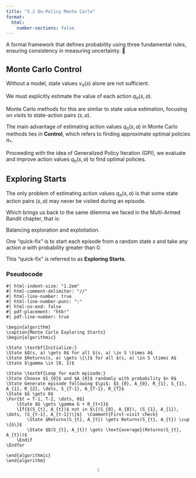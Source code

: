 ```yaml
---
title: "5.2 On-Policy Monte Carlo"
format:
  html:
    number-sections: false
---
```


::: {.callout-note appearance="simple" icon=false}
A formal framework that defines probability using three fundamental rules, ensuring consistency in measuring uncertainty. 🎲
:::

## Monte Carlo Control

Without a model, state values $v_{\pi}(s)$ alone are not sufficient.

We must explicitly estimate the value of each action $q_{\pi}(s,a)$.

Monte Carlo methods for this are similar to state value estimation, focusing on visits to state-action pairs $(s,a)$.

The main advantage of estimating action values $q_{\pi}(s,a)$ in Monte Carlo methods lies in **Control**, which refers to finding approximate optimal policies $\pi_{*}$.

Proceeding with the idea of Generalized Policy Iteration (GPI), we evaluate and improve action values $q_{\pi}(s,a)$ to find optimal policies.

## Exploring Starts

The only problem of estimating action values $q_{\pi}(s,a)$ is that some state action pairs $(s,a)$ may never be visited during an episode.

Which brings us back to the same dilemma we faced in the Multi-Armed Bandit chapter, that is:

Balancing exploration and exploitation.

One "quick-fix" is to start each episode from a random state $s$ and take any action $a$ with probability greater than $0$. 

This "quick-fix" is referred to as **Exploring Starts**.

### Pseudocode

```pseudocode
#| html-indent-size: "1.2em"
#| html-comment-delimiter: "//"
#| html-line-number: true
#| html-line-number-punc: ":"
#| html-no-end: false
#| pdf-placement: "htb!"
#| pdf-line-number: true

\begin{algorithm}
\caption{Monte Carlo Exploring Starts}
\begin{algorithmic}

\State \textbf{Initialize:} 
\State $Q(s, a) \gets 0$ for all $(s, a) \in S \times A$
\State $Returns(s, a) \gets \{\}$ for all $(s, a) \in S \times A$
\State $\gamma \in [0, 1)$

\State \textbf{Loop for each episode:}
\State Choose $S_{0}$ and $A_{0}$ randomly with probability $> 0$
\State Generate episode following $\pi$: $S_{0}, A_{0}, R_{1}, S_{1}, A_{1}, R_{2}, \dots, S_{T-1}, A_{T-1}, R_{T}$
\State $G \gets 0$
\For{$t = T-1, T-2, \dots, 0$}
    \State $G \gets \gamma G + R_{t+1}$
    \If{$(S_{t}, A_{t})$ not in $\{(S_{0}, A_{0}), (S_{1}, A_{1}), \dots, (S_{t-1}, A_{t-1})\}$}  \Comment{First-visit check}
        \State $Returns(S_{t}, A_{t}) \gets Returns(S_{t}, A_{t}) \cup \{G\}$
        \State $Q(S_{t}, A_{t}) \gets \text{average}(Returns(S_{t}, A_{t}))$
    \Endif
\Endfor

\end{algorithmic}
\end{algorithm}
```

<div style="text-align: center;">
  <a href="https://github.com/">
    <img src="images/github.svg" alt="GitHub" width="5%"/> 
  </a>
</div>